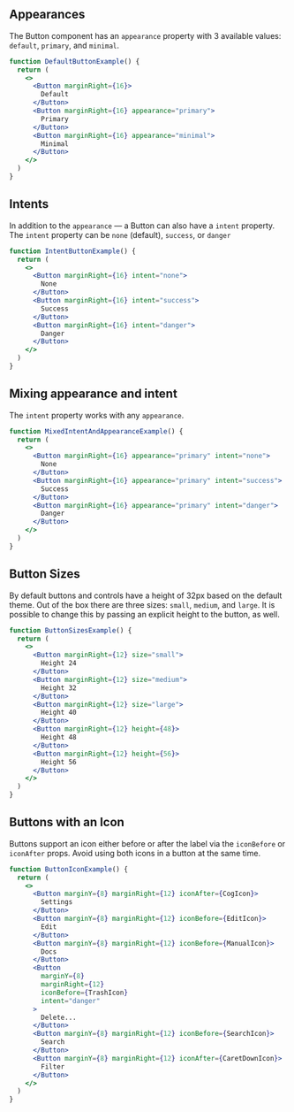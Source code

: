 ## Appearances

The Button component has an `appearance` property with 3 available values: `default`, `primary`, and `minimal`.

```jsx
function DefaultButtonExample() {
  return (
    <>
      <Button marginRight={16}>
        Default
      </Button>
      <Button marginRight={16} appearance="primary">
        Primary
      </Button>
      <Button marginRight={16} appearance="minimal">
        Minimal
      </Button>
    </>
  )
}
```

## Intents

In addition to the `appearance` — a Button can also have a `intent` property.
The `intent` property can be `none` (default), `success`, or `danger`

```jsx
function IntentButtonExample() {
  return (
    <>
      <Button marginRight={16} intent="none">
        None
      </Button>
      <Button marginRight={16} intent="success">
        Success
      </Button>
      <Button marginRight={16} intent="danger">
        Danger
      </Button>
    </>
  )
}
```

## Mixing appearance and intent

The `intent` property works with any `appearance`.

```jsx
function MixedIntentAndAppearanceExample() {
  return (
    <>
      <Button marginRight={16} appearance="primary" intent="none">
        None
      </Button>
      <Button marginRight={16} appearance="primary" intent="success">
        Success
      </Button>
      <Button marginRight={16} appearance="primary" intent="danger">
        Danger
      </Button>
    </>
  )
}
```

## Button Sizes

By default buttons and controls have a height of 32px based on the default theme. Out of the box there are three sizes: `small`, `medium`, and `large`. It is possible to change this by passing an explicit height to the button, as well.

```jsx
function ButtonSizesExample() {
  return (
    <>
      <Button marginRight={12} size="small">
        Height 24
      </Button>
      <Button marginRight={12} size="medium">
        Height 32
      </Button>
      <Button marginRight={12} size="large">
        Height 40
      </Button>
      <Button marginRight={12} height={48}>
        Height 48
      </Button>
      <Button marginRight={12} height={56}>
        Height 56
      </Button>
    </>
  )
}
```

## Buttons with an Icon

Buttons support an icon either before or after the label via the `iconBefore` or `iconAfter` props. Avoid using both icons in a
button at the same time.

```jsx
function ButtonIconExample() {
  return (
    <>
      <Button marginY={8} marginRight={12} iconAfter={CogIcon}>
        Settings
      </Button>
      <Button marginY={8} marginRight={12} iconBefore={EditIcon}>
        Edit
      </Button>
      <Button marginY={8} marginRight={12} iconBefore={ManualIcon}>
        Docs
      </Button>
      <Button
        marginY={8}
        marginRight={12}
        iconBefore={TrashIcon}
        intent="danger"
      >
        Delete...
      </Button>
      <Button marginY={8} marginRight={12} iconBefore={SearchIcon}>
        Search
      </Button>
      <Button marginY={8} marginRight={12} iconAfter={CaretDownIcon}>
        Filter
      </Button>
    </>
  )
}
```
